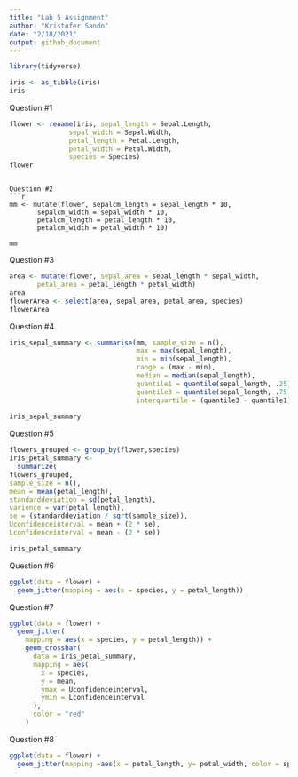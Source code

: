 ```yaml
---
title: "Lab 5 Assignment"
author: "Kristofer Sando"
date: "2/18/2021"
output: github_document
---
```


```r
library(tidyverse)

iris <- as_tibble(iris)
iris

```


Question #1
```r
flower <- rename(iris, sepal_length = Sepal.Length, 
               sepal_width = Sepal.Width, 
               petal_length = Petal.Length, 
               petal_width = Petal.Width, 
               species = Species)
flower
```

```

Question #2
```r
mm <- mutate(flower, sepalcm_length = sepal_length * 10, 
       sepalcm_width = sepal_width * 10, 
       petalcm_length = petal_length * 10, 
       petalcm_width = petal_width * 10)
       
mm
```



Question #3
```r
area <- mutate(flower, sepal_area = sepal_length * sepal_width,
       petal_area = petal_length * petal_width)
area
flowerArea <- select(area, sepal_area, petal_area, species)
flowerArea
```

Question #4
```r
iris_sepal_summary <- summarise(mm, sample_size = n(), 
                                max = max(sepal_length), 
                                min = min(sepal_length), 
                                range = (max - min), 
                                median = median(sepal_length),
                                quantile1 = quantile(sepal_length, .25),
                                quantile3 = quantile(sepal_length, .75),
                                interquartile = (quantile3 - quantile1))
                                
iris_sepal_summary
```

Question #5
```r
flowers_grouped <- group_by(flower,species)
iris_petal_summary <-  
  summarize(
flowers_grouped,
sample_size = n(),
mean = mean(petal_length),
standarddeviation = sd(petal_length),
varience = var(petal_length),
se = (standarddeviation / sqrt(sample_size)),
Uconfidenceinterval = mean + (2 * se),
Lconfidenceinterval = mean - (2 * se))

iris_petal_summary
```


Question #6
```r
ggplot(data = flower) +
  geom_jitter(mapping = aes(x = species, y = petal_length))
```

Question #7
```r
ggplot(data = flower) +
  geom_jitter(
    mapping = aes(x = species, y = petal_length)) +
    geom_crossbar(
      data = iris_petal_summary,
      mapping = aes(
        x = species,
        y = mean,
        ymax = Uconfidenceinterval,
        ymin = Lconfidenceinterval
      ),
      color = "red"
    )
```

Question #8
```r
ggplot(data = flower) + 
  geom_jitter(mapping =aes(x = petal_length, y= petal_width, color = species))
```
